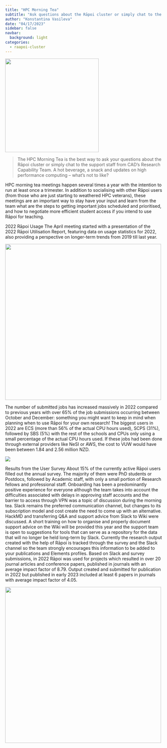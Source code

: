 ```yaml
---
title: "HPC Morning Tea"
subtitle: "Ask questions about the Rāpoi cluster or simply chat to the support staff from CAD’s Research Capability Team"
author: "Konstantina Vasileva"
date: "04/17/2023"
sidebar: false
navbar:
  background: light
categories: 
  - raapoi-cluster
---
```

<style>
.quarto-title-block .quarto-title-banner {
  background-image: url(images/small_logo.png);
#  border: solid 2px #FF9300;
  margin-top: -40px;
  color: white;
}
</style>

![](thumbnail1.jpg){height=300 fig-align="center"}

>The HPC Morning Tea is the best way to ask your questions about the Rāpoi cluster or simply chat to the support staff from CAD’s Research Capability Team. A hot beverage, a snack and updates on high performance computing – what's not to like?

HPC morning tea meetings happen several times a year with the intention to run at least once a trimester. In addition to socialising with other Rāpoi users (from those who are just starting to weathered HPC veterans), these meetings are an important way to stay have your input and learn from the team what are the steps to getting important jobs scheduled and prioritised, and how to negotiate more efficient student access if you intend to use Rāpoi for teaching.

2022 Rāpoi Usage
The April meeting started with a presentation of the 2022 Rāpoi Utilisation Report, featuring data on usage statistics for 2022, also providing a perspective on longer-term trends from 2019 till last year. 

![](table1.png){width=500 fig-align="center"}

The number of submitted jobs has increased massively in 2022 compared to previous years with over 65% of the job submissions occurring between October and December: something you might want to keep in mind when planning when to use Rāpoi for your own research!
The biggest users in 2022 are ECS (more than 56% of the actual CPU hours used), SCPS (31%), followed by SBS (5%) with the rest of the schools and CPUs only using a small percentage of the actual CPU hours used. If these jobs had been done through external providers like NeSI or AWS, the cost to VUW would have been between 1.84 and 2.56 million NZD.
  
![](graph1.png)

Results from the User Survey
About 15% of the currently active Rāpoi users filled out the annual survey. The majority of them were PhD students or Postdocs, followed by Academic staff, with only a small portion of Research fellows and professional staff. 
Onboarding has been a predominantly positive experience for everyone although the team takes into account the difficulties associated with delays in approving staff accounts and the barrier to access through VPN was a topic of discussion during the morning tea.
Slack remains the preferred communication channel, but changes to its subscription model and cost create the need to come up with an alternative. HackMD and transferring Q&A and support advice from Slack to Wiki were discussed. A short training on how to organise and properly document support advice on the Wiki will be provided this year and the support team is open to suggestions for tools that can serve as a repository for the data that will no longer be held long-term by Slack.
Currently the research output created with the help of Rāpoi is tracked through the survey and the Slack channel so the team strongly encourages this information to be added to your publications and Elements profiles. 
Based on Slack and survey submissions, in 2022 Rāpoi was used for projects which resulted in over 20 journal articles and conference papers, published in journals with an average impact factor of 8.79. Output created and submitted for publication in 2022 but published in early 2023 included at least 6 papers in journals with average impact factor of 4.05.   

![](quote1.png){width=500 fig-align="center"}



